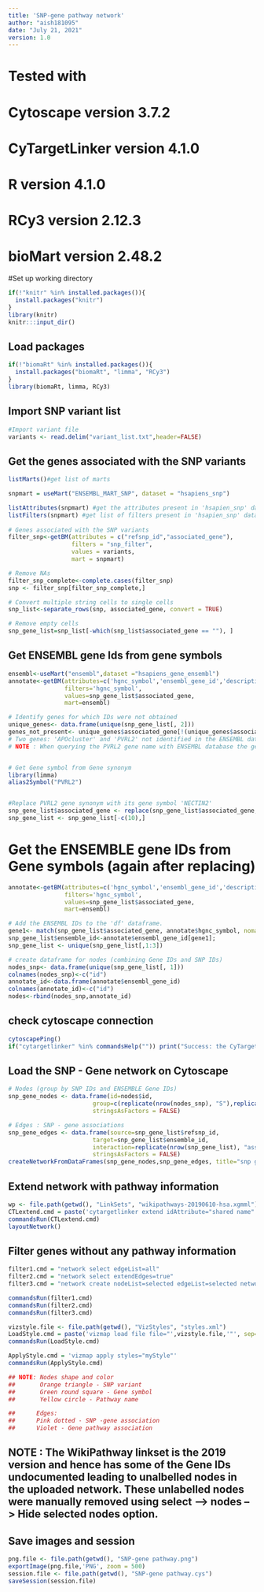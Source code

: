 ---
title: 'SNP-gene pathway network'
author: "aish181095"
date: "July 21, 2021"
version: 1.0
---
  
################################
# Tested with 
# Cytoscape version 3.7.2
# CyTargetLinker version 4.1.0
# R version 4.1.0
# RCy3 version 2.12.3
# bioMart version 2.48.2
################################



#Set up working directory 
```{r set working directory}
if(!"knitr" %in% installed.packages()){
  install.packages("knitr")
}
library(knitr)
knitr:::input_dir()
```

## Load packages
```{r setup, include=FALSE}
if(!"biomaRt" %in% installed.packages()){
  install.packages("biomaRt", "limma", "RCy3")
}
library(biomaRt, limma, RCy3)
```

## Import SNP variant list
```{r}
#Import variant file
variants <- read.delim("variant_list.txt",header=FALSE)
```


## Get the genes associated with the SNP variants
```{r}
listMarts()#get list of marts 

snpmart = useMart("ENSEMBL_MART_SNP", dataset = "hsapiens_snp")

listAttributes(snpmart) #get the attributes present in 'hsapien_snp' dataset.
listFilters(snpmart) #get list of filters present in 'hsapien_snp' dataset. 
 
# Genes associated with the SNP variants
filter_snp<-getBM(attributes = c("refsnp_id","associated_gene"),
                  filters = "snp_filter",
                  values = variants,
                  mart = snpmart)

# Remove NAs
filter_snp_complete<-complete.cases(filter_snp)
snp <- filter_snp[filter_snp_complete,]

# Convert multiple string cells to single cells
snp_list<-separate_rows(snp, associated_gene, convert = TRUE)

# Remove empty cells 
snp_gene_list=snp_list[-which(snp_list$associated_gene == ""), ]
```

## Get ENSEMBL gene Ids from gene symbols
```{r}
ensembl<-useMart("ensembl",dataset ="hsapiens_gene_ensembl")
annotate<-getBM(attributes=c('hgnc_symbol','ensembl_gene_id','description'),
                filters='hgnc_symbol',
                values=snp_gene_list$associated_gene,
                mart=ensembl)

# Identify genes for which IDs were not obtained
unique_genes<- data.frame(unique(snp_gene_list[, 2]))
genes_not_present<- unique_genes$associated_gene[!(unique_genes$associated_gene %in% annotate$hgnc_symbol)]
# Two genes: 'APOcluster' and 'PVRL2' not identified in the ENSEMBL database
# NOTE : When querying the PVRL2 gene name with ENSEMBL database the gene name was identified to be a 'Gene synonym'.


# Get Gene symbol from Gene synonym
library(limma)
alias2Symbol("PVRL2")


#Replace PVRL2 gene synonym with its gene symbol 'NECTIN2'
snp_gene_list$associated_gene <- replace(snp_gene_list$associated_gene, 20,'NECTIN2')
snp_gene_list <- snp_gene_list[-c(10),]
```

# Get the ENSEMBLE gene IDs from Gene symbols (again after replacing)
```{r}
annotate<-getBM(attributes=c('hgnc_symbol','ensembl_gene_id','description'),
                filters='hgnc_symbol',
                values=snp_gene_list$associated_gene,
                mart=ensembl)

# Add the ENSEMBL IDs to the 'df' dataframe.
gene1<- match(snp_gene_list$associated_gene, annotate$hgnc_symbol, nomatch = 0)
snp_gene_list$ensemble_id<-annotate$ensembl_gene_id[gene1];
snp_gene_list <- unique(snp_gene_list[,1:3])
```

```{r}
# create dataframe for nodes (combining Gene IDs and SNP IDs)
nodes_snp<- data.frame(unique(snp_gene_list[, 1]))
colnames(nodes_snp)<-c("id")
annotate_id<-data.frame(annotate$ensembl_gene_id)
colnames(annotate_id)<-c("id")
nodes<-rbind(nodes_snp,annotate_id)
```


## check cytoscape connection
```{r test connection}
cytoscapePing()
if("cytargetlinker" %in% commandsHelp("")) print("Success: the CyTargetLinker app is installed") else print("Warning: CyTargetLinker app is not installed. Please install the CyTargetLinker app before proceeding.")
```

## Load the SNP - Gene network on Cytoscape
```{r test connection}
# Nodes (group by SNP IDs and ENSEMBLE Gene IDs)
snp_gene_nodes <- data.frame(id=nodes$id,
                        group=c(replicate(nrow(nodes_snp), "S"),replicate(nrow(annotate_id), "G")),
                        stringsAsFactors = FALSE)

# Edges : SNP - gene associations
snp_gene_edges <- data.frame(source=snp_gene_list$refsnp_id,
                        target=snp_gene_list$ensemble_id,
                        interaction=replicate(nrow(snp_gene_list), "associated"),
                        stringsAsFactors = FALSE)
createNetworkFromDataFrames(snp_gene_nodes,snp_gene_edges, title="snp gene network", collection="DataFrame Example")
```

## Extend network with pathway information
```{r}
wp <- file.path(getwd(), "LinkSets", "wikipathways-20190610-hsa.xgmml")
CTLextend.cmd = paste('cytargetlinker extend idAttribute="shared name" linkSetFiles="', wp, '" network=current direction=SOURCES', sep="")
commandsRun(CTLextend.cmd)
layoutNetwork()
```
## Filter genes without any pathway information
```{r}
filter1.cmd = "network select edgeList=all"
filter2.cmd = "network select extendEdges=true"
filter3.cmd = "network create nodeList=selected edgeList=selected networkName=selection source=current"

commandsRun(filter1.cmd)
commandsRun(filter2.cmd)
commandsRun(filter3.cmd)
```
```{r}
vizstyle.file <- file.path(getwd(), "VizStyles", "styles.xml")
LoadStyle.cmd = paste('vizmap load file file="',vizstyle.file,'"', sep="")
commandsRun(LoadStyle.cmd)

ApplyStyle.cmd = 'vizmap apply styles="myStyle"'
commandsRun(ApplyStyle.cmd)

## NOTE: Nodes shape and color
##       Orange triangle - SNP variant
##       Green round square - Gene symbol
##       Yellow circle - Pathway name

##      Edges:
##      Pink dotted - SNP -gene association
##      Violet - Gene pathway association
```
## NOTE : The WikiPathway linkset is the 2019 version and hence has some of the Gene IDs undocumented leading to unalbelled nodes in the uploaded network. These unlabelled nodes were manually removed using select --> nodes --> Hide selected nodes option. 

## Save images and session
```{r}
png.file <- file.path(getwd(), "SNP-gene pathway.png")
exportImage(png.file,'PNG', zoom = 500)
session.file <- file.path(getwd(), "SNP-gene pathway.cys")
saveSession(session.file)

```



